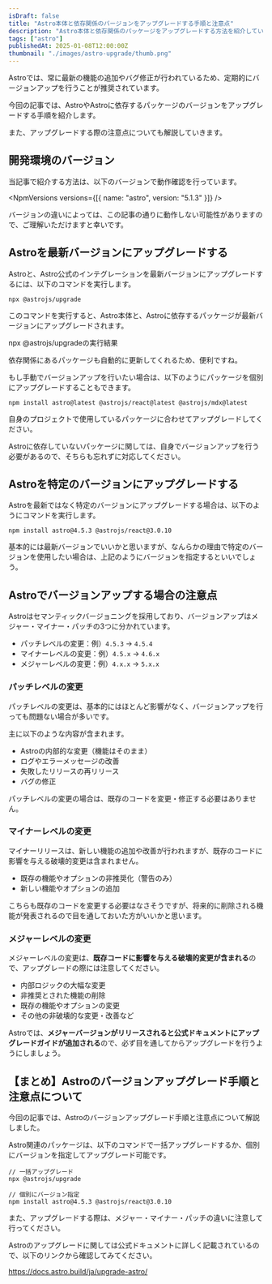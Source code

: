 ```yaml
---
isDraft: false
title: "Astro本体と依存関係のバージョンをアップグレードする手順と注意点"
description: "Astro本体と依存関係のパッケージをアップグレードする方法を紹介しています。また、アップグレード時の注意点に関しても説明しています。"
tags: ["astro"]
publishedAt: 2025-01-08T12:00:00Z
thumbnail: "./images/astro-upgrade/thumb.png"
---
```



Astroでは、常に最新の機能の追加やバグ修正が行われているため、定期的にバージョンアップを行うことが推奨されています。

今回の記事では、AstroやAstroに依存するパッケージのバージョンをアップグレードする手順を紹介します。

また、アップグレードする際の注意点についても解説していきます。

## 開発環境のバージョン

当記事で紹介する方法は、以下のバージョンで動作確認を行っています。

<NpmVersions versions={[{ name: "astro", version: "5.1.3" }]} />

<InfoBox type="success">
  バージョンの違いによっては、この記事の通りに動作しない可能性がありますので、ご理解いただけますと幸いです。
</InfoBox>

## Astroを最新バージョンにアップグレードする

Astroと、Astro公式のインテグレーションを最新バージョンにアップグレードするには、以下のコマンドを実行します。

<CodeHead lang="console" />

```console
npx @astrojs/upgrade
```

このコマンドを実行すると、Astro本体と、Astroに依存するパッケージが最新バージョンにアップグレードされます。

<ImgCaption src={imgCommand} alt="npx @astrojs/upgradeの実行結果">
  npx @astrojs/upgradeの実行結果
</ImgCaption>

依存関係にあるパッケージも自動的に更新してくれるため、便利ですね。

<Spacer />

もし手動でバージョンアップを行いたい場合は、以下のようにパッケージを個別にアップグレードすることもできます。

<CodeHead lang="console" />

```console
npm install astro@latest @astrojs/react@latest @astrojs/mdx@latest
```

自身のプロジェクトで使用しているパッケージに合わせてアップグレードしてください。

<Spacer />

<InfoBox>
  Astroに依存していないパッケージに関しては、自身でバージョンアップを行う必要があるので、そちらも忘れずに対応してください。
</InfoBox>

## Astroを特定のバージョンにアップグレードする

Astroを最新ではなく特定のバージョンにアップグレードする場合は、以下のようにコマンドを実行します。

<CodeHead lang="console" />

```console
npm install astro@4.5.3 @astrojs/react@3.0.10
```

基本的には最新バージョンでいいかと思いますが、なんらかの理由で特定のバージョンを使用したい場合は、上記のようにバージョンを指定するといいでしょう。

## Astroでバージョンアップする場合の注意点

Astroはセマンティックバージョニングを採用しており、バージョンアップはメジャー・マイナー・パッチの3つに分かれています。

- パッチレベルの変更：例）`4.5.3` → `4.5.4`
- マイナーレベルの変更：例）`4.5.x` → `4.6.x`
- メジャーレベルの変更：例）`4.x.x` → `5.x.x`

### パッチレベルの変更

パッチレベルの変更は、基本的にはほとんど影響がなく、バージョンアップを行っても問題ない場合が多いです。

主に以下のような内容が含まれます。

- Astroの内部的な変更（機能はそのまま）
- ログやエラーメッセージの改善
- 失敗したリリースの再リリース
- バグの修正

パッチレベルの変更の場合は、既存のコードを変更・修正する必要はありません。

### マイナーレベルの変更

マイナーリリースは、新しい機能の追加や改善が行われますが、既存のコードに影響を与える破壊的変更は含まれません。

- 既存の機能やオプションの非推奨化（警告のみ）
- 新しい機能やオプションの追加

こちらも既存のコードを変更する必要はなさそうですが、将来的に削除される機能が発表されるので目を通しておいた方がいいかと思います。

### メジャーレベルの変更

メジャーレベルの変更は、**既存コードに影響を与える破壊的変更が含まれる**ので、アップグレードの際には注意してください。

- 内部ロジックの大幅な変更
- 非推奨とされた機能の削除
- 既存の機能やオプションの変更
- その他の非破壊的な変更・改善など

Astroでは、**メジャーバージョンがリリースされると公式ドキュメントにアップグレードガイドが追加される**ので、必ず目を通してからアップグレードを行うようにしましょう。

## 【まとめ】Astroのバージョンアップグレード手順と注意点について

今回の記事では、Astroのバージョンアップグレード手順と注意点について解説しました。

Astro関連のパッケージは、以下のコマンドで一括アップグレードするか、個別にバージョンを指定してアップグレード可能です。

<CodeHead lang="console" />

```console
// 一括アップグレード
npx @astrojs/upgrade

// 個別にバージョン指定
npm install astro@4.5.3 @astrojs/react@3.0.10
```

また、アップグレードする際は、メジャー・マイナー・パッチの違いに注意して行ってください。

Astroのアップグレードに関しては公式ドキュメントに詳しく記載されているので、以下のリンクから確認してみてください。

https://docs.astro.build/ja/upgrade-astro/
